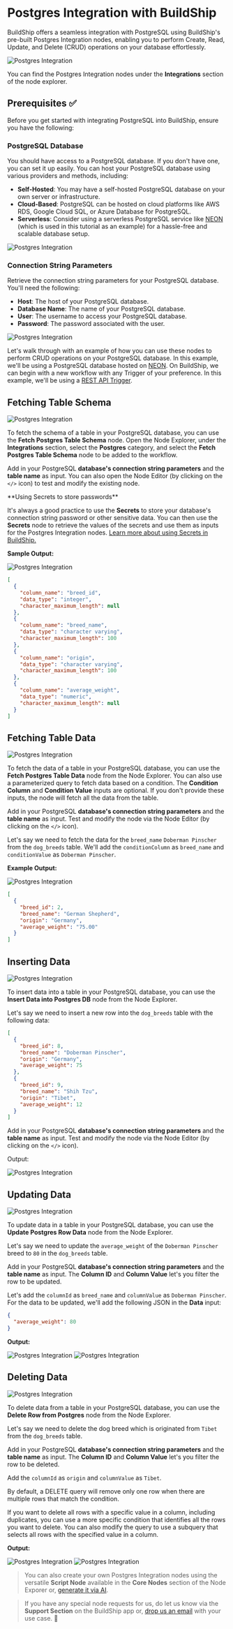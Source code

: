 # Postgres Integration with BuildShip


BuildShip offers a seamless integration with PostgreSQL using BuildShip's pre-built Postgres Integration nodes, enabling you to perform Create, Read, Update, and Delete (CRUD) operations on your database effortlessly.

<Image src={postgres1} alt="Postgres Integration" width={1200} />

You can find the Postgres Integration nodes under the **Integrations** section of the node explorer.

## Prerequisites ✅

Before you get started with integrating PostgreSQL into BuildShip, ensure you have the following:

### PostgreSQL Database

You should have access to a PostgreSQL database. If you don't have one, you can set it up easily. You can host your PostgreSQL database using various providers and methods, including:

- **Self-Hosted**: You may have a self-hosted PostgreSQL database on your own server or infrastructure.
- **Cloud-Based**: PostgreSQL can be hosted on cloud platforms like AWS RDS, Google Cloud SQL, or Azure Database for PostgreSQL.
- **Serverless**: Consider using a serverless PostgreSQL service like [NEON](https://www.neon.tech/) (which is used in this tutorial as an example) for a hassle-free and scalable database setup.

<Image src={postgres2} alt="Postgres Integration" width={1200} />

### Connection String Parameters

Retrieve the connection string parameters for your PostgreSQL database. You'll need the following:

- **Host**: The host of your PostgreSQL database.
- **Database Name**: The name of your PostgreSQL database.
- **User**: The username to access your PostgreSQL database.
- **Password**: The password associated with the user.

<Image src={postgres3} alt="Postgres Integration" width={1200} />

Let's walk through with an example of how you can use these nodes to perform CRUD operations on your PostgreSQL database. In this example, we'll be using a PostgreSQL database hosted on [NEON](https://www.neon.tech/). On BuildShip, we can begin with a new workflow with any Trigger of your preference. In this example, we'll be using a [REST API Trigger](../rest-api).

## Fetching Table Schema

<Image src={postgresSchema} alt="Postgres Integration" width={1200} />

To fetch the schema of a table in your PostgreSQL database, you can use the **Fetch Postgres Table Schema** node. Open the Node Explorer, under the **Integrations** section, select the **Postgres** category, and select the **Fetch Postgres Table Schema** node to be added to the workflow.

Add in your PostgreSQL **database's connection string parameters** and the **table name** as input. You can also open the Node Editor (by clicking on the `</>` icon) to test and modify the existing node.

<Callout emoji="💡" title="Tip">
**Using Secrets to store passwords**

It's always a good practice to use the **Secrets** to store your database's connection string password or other sensitive data. You can then use the **Secrets** node to retrieve the values of the secrets and use them as inputs for the Postgres Integration nodes. [Learn more about using Secrets in BuildShip.](../secrets)

</Callout>

**Sample Output:**

<Image src={postgres4} alt="Postgres Integration" width={1200} />

```json
[
  {
    "column_name": "breed_id",
    "data_type": "integer",
    "character_maximum_length": null
  },
  {
    "column_name": "breed_name",
    "data_type": "character varying",
    "character_maximum_length": 100
  },
  {
    "column_name": "origin",
    "data_type": "character varying",
    "character_maximum_length": 100
  },
  {
    "column_name": "average_weight",
    "data_type": "numeric",
    "character_maximum_length": null
  }
]
```

## Fetching Table Data

<Image src={postgresData} alt="Postgres Integration" width={1200} />

To fetch the data of a table in your PostgreSQL database, you can use the **Fetch Postgres Table Data** node from the Node Explorer. You can also use a parameterized query to fetch data based on a condition. The **Condition Column** and **Condition Value** inputs are optional. If you don't provide these inputs, the node will fetch all the data from the table.

Add in your PostgreSQL **database's connection string parameters** and the **table name** as input. Test and modify the node via the Node Editor (by clicking on the `</>` icon).

Let's say we need to fetch the data for the `breed_name` `Doberman Pinscher` from the `dog_breeds` table. We'll add the `conditionColumn` as `breed_name` and `conditionValue` as `Doberman Pinscher`.

**Example Output:**

<Image src={postgres5} alt="Postgres Integration" width={1200} />

```json
[
  {
    "breed_id": 2,
    "breed_name": "German Shepherd",
    "origin": "Germany",
    "average_weight": "75.00"
  }
]
```

## Inserting Data

<Image src={postgresInsert} alt="Postgres Integration" width={1200} />

To insert data into a table in your PostgreSQL database, you can use the **Insert Data into Postgres DB** node from the Node Explorer.

Let's say we need to insert a new row into the `dog_breeds` table with the following data:

```json
[
  {
    "breed_id": 8,
    "breed_name": "Doberman Pinscher",
    "origin": "Germany",
    "average_weight": 75
  },
  {
    "breed_id": 9,
    "breed_name": "Shih Tzu",
    "origin": "Tibet",
    "average_weight": 12
  }
]
```

Add in your PostgreSQL **database's connection string parameters** and the **table name** as input. Test and modify the node via the Node Editor (by clicking on the `</>` icon).

Output:

<Image src={postgres6} alt="Postgres Integration" width={1200} />


## Updating Data

<Image src={postgresUpdate} alt="Postgres Integration" width={1200} />

To update data in a table in your PostgreSQL database, you can use the **Update Postgres Row Data** node from the Node Explorer.

Let's say we need to update the `average_weight` of the `Doberman Pinscher` breed to `80` in the `dog_breeds` table.

Add in your PostgreSQL **database's connection string parameters** and the **table name** as input. The **Column ID** and **Column Value** let's you filter the row to be updated.

Let's add the `columnId` as `breed_name` and `columnValue` as `Doberman Pinscher`. For the data to be updated, we'll add the following JSON in the **Data** input:

```json
{
  "average_weight": 80
}
```

**Output:**

<Image src={postgres7} alt="Postgres Integration" width={1200} />
<Image src={postgres8} alt="Postgres Integration" width={1200} />

## Deleting Data

<Image src={postgresDelete} alt="Postgres Integration" width={1200} />

To delete data from a table in your PostgreSQL database, you can use the **Delete Row from Postgres** node from the Node Explorer.

Let's say we need to delete the dog breed which is originated from `Tibet` from the `dog_breeds` table.

Add in your PostgreSQL **database's connection string parameters** and the **table name** as input. The **Column ID** and **Column Value** let's you filter the row to be deleted.

Add the `columnId` as `origin` and `columnValue` as `Tibet`.

<Callout emoji="⚠️" title="Tip">
By default, a DELETE query will remove only one row when there are multiple rows that match the condition.

If you want to delete all rows with a specific value in a column, including duplicates, you can use a more specific condition that identifies all the rows you want to delete. You can also modify the query to use a subquery that selects all rows with the specified value in a column.
</Callout>

**Output:**

<Image src={postgres9} alt="Postgres Integration" width={1200} />
<Image src={postgres10} alt="Postgres Integration" width={1200} />


> You can also create your own Postgres Integration nodes using the versatile **Script Node** available in the **Core Nodes** section of the Node Exporer or, [generate it via AI](../ai-nodes).

> If you have any special node requests for us, do let us know via the **Support Section** on the BuildShip app or, [drop us an email](mailto:support@buildship.com) with your use case. 🙌